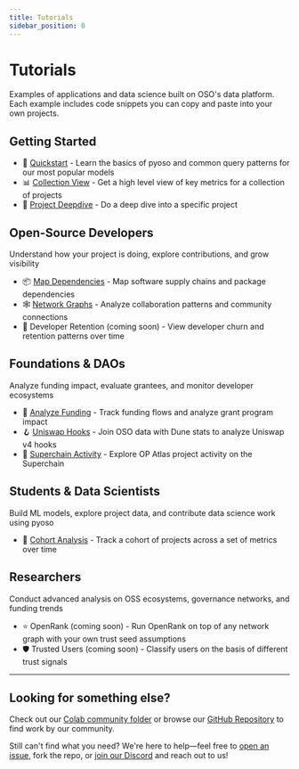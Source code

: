 ```yaml
---
title: Tutorials
sidebar_position: 0
---
```


# Tutorials

Examples of applications and data science built on OSO's data platform. Each example includes code snippets you can copy and paste into your own projects.

## Getting Started

- 🌱 [Quickstart](./quickstart/) - Learn the basics of pyoso and common query patterns for our most popular models
- 📊 [Collection View](./collection-view/) - Get a high level view of key metrics for a collection of projects
- 🔬 [Project Deepdive](./project-deepdive/) - Do a deep dive into a specific project

## Open-Source Developers

Understand how your project is doing, explore contributions, and grow visibility

- 📦 [Map Dependencies](./dependencies/) - Map software supply chains and package dependencies
- 🕸️ [Network Graphs](./network-graph/) - Analyze collaboration patterns and community connections
- 🤝 Developer Retention (coming soon) - View developer churn and retention patterns over time

## Foundations & DAOs

Analyze funding impact, evaluate grantees, and monitor developer ecosystems

- 💸 [Analyze Funding](./funding-data/) - Track funding flows and analyze grant program impact
- 🪝 [Uniswap Hooks](./uniswap-hooks/) - Join OSO data with Dune stats to analyze Uniswap v4 hooks
- 🔴 [Superchain Activity](./superchain-activity/) - Explore OP Atlas project activity on the Superchain

## Students & Data Scientists

Build ML models, explore project data, and contribute data science work using pyoso

- 👥 [Cohort Analysis](./cohort-analysis/) - Track a cohort of projects across a set of metrics over time

## Researchers

Conduct advanced analysis on OSS ecosystems, governance networks, and funding trends

- ⭐ OpenRank (coming soon) - Run OpenRank on top of any network graph with your own trust seed assumptions
- 🛡️ Trusted Users (coming soon) - Classify users on the basis of different trust signals

---

## Looking for something else?

Check out our [Colab community folder](https://drive.google.com/drive/folders/1mzqrSToxPaWhsoGOR-UVldIsaX1gqP0F?usp=sharing) or browse our [GitHub Repository](https://github.com/opensource-observer/insights) to find work by our community.

Still can't find what you need? We're here to help—feel free to [open an issue](https://github.com/opensource-observer/insights/issues), fork the repo, or [join our Discord](https://discord.gg/7Rj9WXeS) and reach out to us!
